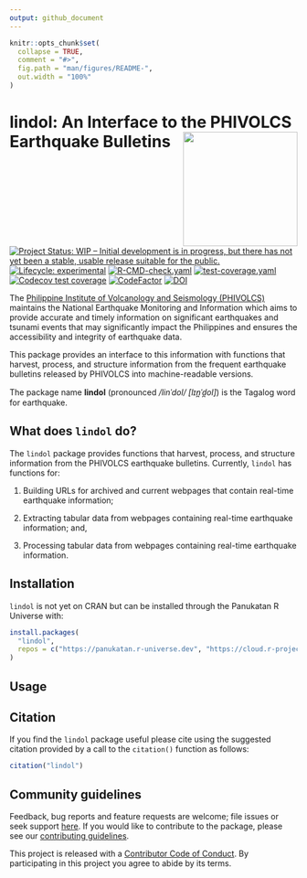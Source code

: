 ```yaml
---
output: github_document
---
```


<!-- README.md is generated from README.Rmd. Please edit that file -->

```r
knitr::opts_chunk$set(
  collapse = TRUE,
  comment = "#>",
  fig.path = "man/figures/README-",
  out.width = "100%"
)
```

# lindol: An Interface to the PHIVOLCS Earthquake Bulletins <img src="man/figures/logo.png" width="200" align="right" />

<!-- badges: start -->
[![Project Status: WIP – Initial development is in progress, but there has not yet been a stable, usable release suitable for the public.](https://www.repostatus.org/badges/latest/wip.svg)](https://www.repostatus.org/#wip)
[![Lifecycle: experimental](https://img.shields.io/badge/lifecycle-experimental-orange.svg)](https://lifecycle.r-lib.org/articles/stages.html#experimental)
[![R-CMD-check.yaml](https://github.com/panukatan/lindol/actions/workflows/R-CMD-check.yaml/badge.svg)](https://github.com/panukatan/lindol/actions/workflows/R-CMD-check.yaml)
[![test-coverage.yaml](https://github.com/panukatan/lindol/actions/workflows/test-coverage.yaml/badge.svg)](https://github.com/panukatan/lindol/actions/workflows/test-coverage.yaml)
[![Codecov test coverage](https://codecov.io/gh/panukatan/lindol/branch/main/graph/badge.svg)](https://app.codecov.io/gh/panukatan/lindol?branch=main)
[![CodeFactor](https://www.codefactor.io/repository/github/panukatan/lindol/badge)](https://www.codefactor.io/repository/github/panukatan/lindol)
[![DOI](https://zenodo.org/badge/841075120.svg)](https://zenodo.org/badge/latestdoi/841075120)
<!-- badges: end -->

The [Philippine Institute of Volcanology and Seismology (PHIVOLCS)](https://phivolcs.dost.gov.ph/) maintains the National Earthquake Monitoring and Information which aims to provide accurate and timely information on significant earthquakes and tsunami events that may significantly impact the Philippines and ensures the accessibility and integrity of earthquake data. 

This package provides an interface to this information with functions that harvest, process, and structure information from the frequent earthquake bulletins released by PHIVOLCS into machine-readable versions.

The package name **lindol** (pronounced */linˈdol/ [lɪn̪ˈd̪ol]*) is the Tagalog word for earthquake.

## What does `lindol` do?

The `lindol` package provides functions that harvest, process, and structure information from the PHIVOLCS earthquake bulletins. Currently, `lindol` has functions for:

1. Building URLs for archived and current webpages that contain real-time earthquake information;

2. Extracting tabular data from webpages containing real-time earthquake information; and,

3. Processing tabular data from webpages containing real-time earthquake information.

## Installation

`lindol` is not yet on CRAN but can be installed through the Panukatan R Universe with:

```R
install.packages(
  "lindol",
  repos = c("https://panukatan.r-universe.dev", "https://cloud.r-project.org")
)
```
## Usage

## Citation

If you find the `lindol` package useful please cite using the suggested citation provided by a call to the `citation()` function as follows:

```r
citation("lindol")
```

## Community guidelines

Feedback, bug reports and feature requests are welcome; file issues or seek support [here](https://github.com/panukatan/lindol/issues). If you would like to contribute to the package, please see our [contributing guidelines](https://panukatan.io/lindol/CONTRIBUTING.html).

This project is released with a [Contributor Code of Conduct](https://panukatan.io/lindol/CODE_OF_CONDUCT.html). By participating in this project you agree to abide by its terms.

